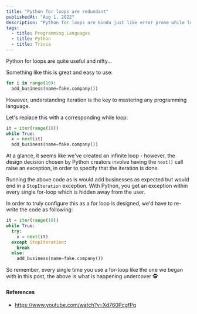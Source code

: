 ```yaml
---
title: "Python for loops are redundant"
publishedAt: "Aug 1, 2022"
description: "Python for loops are kinda just like error prone while loops in disguise"
tags:
  - title: Programming Languages
  - title: Python
  - title: Trivia
---
```


Python for loops are quite useful and nifty...

Something like this is great and easy to use:

```python
for i in range(10):
  add_business(name=fake.company())
```

However, understanding iteration is the key to mastering any programming language.

Let's replace this with a corresponding while loop:

```python
it = iter(range(10))
while True:
  x = next(it)
  add_business(name=fake.company())
```

At a glance, it seems like we've created an infinite loop - however, the design decision chosen
by Python creators involve having the `next()` call raise an exception, in order to specify that
the iteration is done.

Running the above code as is would add businesses as expected but would end in a `StopIteration` exception.
With Python, you get an exception within every single for-loop which is hidden away from the user.

In order to truly configure this as a for loop is designed, we'd have to re-write the code as following:

```python
it = iter(range(10))
while True:
  try:
    x = next(it)
  except StopIteration:
    break
  else:
    add_business(name=fake.company())
```

So remember, every single time you use a for-loop like the one we began with in this post, the above is what is
happening undercover 🕵️

#### References

- https://www.youtube.com/watch?v=Xd760PcgfPg
